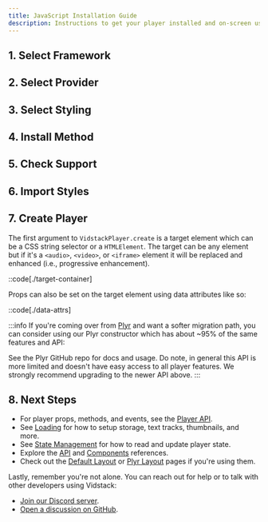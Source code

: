 ```yaml
---
title: JavaScript Installation Guide
description: Instructions to get your player installed and on-screen using JavaScript.
---
```



## 1. Select Framework

<FrameworkSelection />

## 2. Select Provider

<ProviderSelection />

## 3. Select Styling

<StylingSelection />

## 4. Install Method

<InstallSelection />

<IfNpm client:load>
  <InstallPackages />
</IfNpm>

## 5. Check Support

<BrowserSupport />

## 6. Import Styles

<ImportStyles />

## 7. Create Player

<JSPlayer client:load />

The first argument to `VidstackPlayer.create` is a target element which can be a CSS string
selector or a `HTMLElement`. The target can be any element but if it's a `<audio>`, `<video>`,
or `<iframe>` element it will be replaced and enhanced (i.e., progressive enhancement).

::code[./target-container]

<JSTarget client:visible />

Props can also be set on the target element using data attributes like so:

::code[./data-attrs]

<IfLayout name="plyr-layout" client:load>

:::info
If you're coming over from [Plyr][plyr] and want a softer migration path, you can consider using our
Plyr constructor which has about ~95% of the same features and API:

<JSPlayer plyr client:load />

See the Plyr GitHub repo for docs and usage. Do note, in general this API is more limited and
doesn't have easy access to all player features. We strongly recommend upgrading to the newer API
above.
:::

</IfLayout>

[plyr]: https://github.com/sampotts/plyr

## 8. Next Steps

- For player props, methods, and events, see the [Player API][player-api].
- See [Loading][loading] for how to setup storage, text tracks, thumbnails, and more.
- See [State Management][state-mgmt] for how to read and update player state.
- Explore the [API][api] and [Components][components] references.
- Check out the [Default Layout][default-layout] or [Plyr Layout][plyr-layout] pages if you're using them.

Lastly, remember you're not alone. You can reach out for help or to talk with other developers using
Vidstack:

- [Join our Discord server][discord].
- [Open a discussion on GitHub][github-discussions].

[player-api]: /docs/player/components/core/player#api-reference
[loading]: /docs/player/core-concepts/loading
[state-mgmt]: /docs/player/core-concepts/state-management
[api]: /docs/player/api/autoplay
[components]: /docs/player/components/core/player
[default-layout]: /docs/player/components/layouts/default-layout
[plyr-layout]: /docs/player/components/layouts/plyr-layout
[discord]: https://discord.gg/QAjfh2gZE4
[github-discussions]: https://github.com/vidstack/player/discussions
[tw]: https://tailwindcss.com
[tw-plugin]: /docs/player/styling/tailwind
